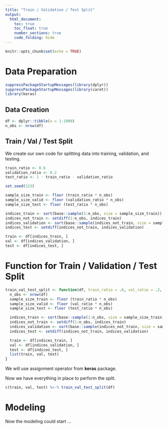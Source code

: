 ---
title: "Train / Validation / Test Split"
output: 
  html_document:
    toc: true
    toc_float: true
    number_sections: true
    code_folding: hide
---

```{r setup, include=FALSE}
knitr::opts_chunk$set(echo = TRUE)
```

# Data Preparation

```{r}
suppressPackageStartupMessages(library(dplyr))
suppressPackageStartupMessages(library(caret))
library(keras)
```

## Data Creation

```{r}
df <- dplyr::tibble(x = 1:1000)
n_obs <- nrow(df)
```

## Train / Val / Test Split

We create our own code for splitting data into training, validation, and testing.

```{r}
train_ratio <- 0.6
validation_ratio <- 0.2
test_ratio <- 1 - train_ratio - validation_ratio
```


```{r}
set.seed(123)

sample_size_train <- floor (train_ratio * n_obs)
sample_size_valid <- floor (validation_ratio * n_obs)
sample_size_test <- floor (test_ratio * n_obs)

indices_train <- sort(base::sample(1:n_obs, size = sample_size_train))
indices_not_train <- setdiff(1:n_obs, indices_train)
indices_validation <- sort(base::sample(indices_not_train, size = sample_size_valid))
indices_test <- setdiff(indices_not_train, indices_validation)

train <- df[indices_train, ]
val <- df[indices_validation, ]
test <- df[indices_test, ]
```

# Function for Train / Validation / Test Split

```{r}
train_val_test_split <- function(df, train_ratio = .6, val_ratio = .2, test_ratio = .2) {
  n_obs <- nrow(df)
  sample_size_train <- floor (train_ratio * n_obs)
  sample_size_valid <- floor (val_ratio * n_obs)
  sample_size_test <- floor (test_ratio * n_obs)

  indices_train <- sort(base::sample(1:n_obs, size = sample_size_train))
  indices_not_train <- setdiff(1:n_obs, indices_train)
  indices_validation <- sort(base::sample(indices_not_train, size = sample_size_valid))
  indices_test <- setdiff(indices_not_train, indices_validation)

  train <- df[indices_train, ]
  val <- df[indices_validation, ]
  test <- df[indices_test, ]
  list(train, val, test)
}

```

We will use assignment operator from **keras** package.

Now we have everything in place to perform the split.

```{r}
c(train, val, test) %<-% train_val_test_split(df)
```

# Modeling

Now the modeling could start ...